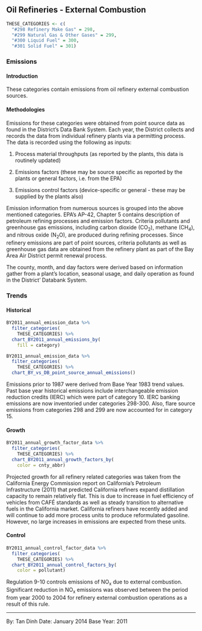 ## Oil Refineries - External Combustion

```r
THESE_CATEGORIES <- c(
  "#298 Refinery Make Gas" = 298,
  "#299 Natural Gas & Other Gases" = 299,
  "#300 Liquid Fuel" = 300,
  "#301 Solid Fuel" = 301)
```

### Emissions

#### Introduction {-}

These categories contain emissions from oil refinery external combustion sources.

#### Methodologies {-}

Emissions for these categories were obtained from point source data as found in the District's Data Bank System. Each year, the District collects and records the data from individual refinery plants via a permitting process. The data is recorded using the following as inputs:

1. Process material throughputs (as reported by the plants, this data is routinely updated)

2. Emissions factors (these may be source specific as reported by the plants or general factors, i.e. from the EPA)

3. Emissions control factors (device-specific or general - these may be supplied by the plants also)

Emission information from numerous sources is grouped into the above mentioned categories. EPA's AP-42, Chapter 5 contains description of petroleum refining processes and emission factors. Criteria pollutants and greenhouse gas emissions, including carbon dioxide (CO~2~), methane (CH~4~), and nitrous oxide (N~2~O), are produced during refining processes. Since refinery emissions are part of point sources, criteria pollutants as well as greenhouse gas data are obtained from the refinery plant as part of the Bay Area Air District permit renewal process.

The county, month, and day factors were derived based on information gather from a plant’s location, seasonal usage, and daily operation as found in the District’ Databank System.

### Trends

#### Historical {-}

```r
BY2011_annual_emission_data %>%
  filter_categories(
    THESE_CATEGORIES) %>%
  chart_BY2011_annual_emissions_by(
    fill = category) 
```

```r
BY2011_annual_emission_data %>%
  filter_categories(
    THESE_CATEGORIES) %>%
  chart_BY_vs_DB_point_source_annual_emissions()
```

Emissions prior to 1987 were derived from Base Year 1983 trend values. Past base year historical emissions include interchangeable emission reduction credits (IERC) which were part of category 10. IERC banking emissions are now inventoried under categories 298-300. Also, flare source emissions from categories 298 and 299 are now accounted for in category 15.

#### Growth {-}

```r
BY2011_annual_growth_factor_data %>%
  filter_categories(
    THESE_CATEGORIES) %>%
  chart_BY2011_annual_growth_factors_by(
    color = cnty_abbr) 
```

Projected growth for all refinery related categories was taken from the California Energy Commission report on California’s Petroleum Infrastructure (2011) that predicted California refiners expand distillation capacity to remain relatively flat. This is due to increase in fuel efficiency of vehicles from CAFÉ standards as well as steady transition to alternative fuels in the California market. California refiners have recently added and will continue to add more process units to produce reformulated gasoline. However, no large increases in emissions are expected from these units.

#### Control {-}

```r
BY2011_annual_control_factor_data %>%
  filter_categories(
    THESE_CATEGORIES) %>%
  chart_BY2011_annual_control_factors_by(
    color = pollutant) 
```

Regulation 9-10 controls emissions of NO~x~ due to external combustion. Significant reduction in NO~x~ emissions was observed between the period from year 2000 to 2004 for refinery external combustion operations as a result of this rule.

***

By: Tan Dinh
Date: January 2014
Base Year: 2011
